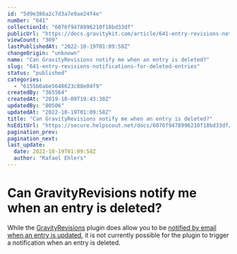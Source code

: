 ```yaml
---
id: "5d9e386a2c7d3a7e9ae24f4e"
number: "641"
collectionId: "6076f9478996210f18bd33df"
publicUrl: "https://docs.gravitykit.com/article/641-entry-revisions-notifications-for-deleted-entries"
viewCount: "309"
lastPublishedAt: "2022-10-19T01:09:58Z"
changeOrigin: "unknown"
name: "Can GravityRevisions notify me when an entry is deleted?"
slug: "641-entry-revisions-notifications-for-deleted-entries"
status: "published"
categories: 
  - "6155b0abe5648623c88e04f9"
createdBy: "365564"
createdAt: "2019-10-09T19:43:38Z"
updatedBy: "80506"
updatedAt: "2022-10-19T01:09:58Z"
title: "Can GravityRevisions notify me when an entry is deleted?"
hsEditUrl: "https://secure.helpscout.net/docs/6076f9478996210f18bd33df/article/5d9e386a2c7d3a7e9ae24f4e"
pagination_prev: 
pagination_next: 
last_update:
  date: 2022-10-19T01:09:58Z
  author: "Rafael Ehlers"
---
```


# Can GravityRevisions notify me when an entry is deleted?

While the [GravityRevisions](https://www.gravitykit.com/extensions/entry-revisions/) plugin does allow you to be [notified by email when an entry is updated](https://docs.gravitykit.com/article/485-email-notify-entries-updated-gravity-forms), it is not currently possible for the plugin to trigger a notification when an entry is deleted.